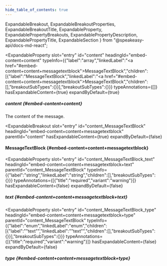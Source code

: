 ```yaml
---
hide_table_of_contents: true
---
```

  ExpandableBreakout,
  ExpandableBreakoutProperties,
  ExpandableBreakoutTitle,
  ExpandableProperty,
  ExpandablePropertyBreakouts,
  ExpandablePropertyDescription,
  ExpandablePropertyTitle,
  ExpandableSection
} from "@speakeasy-api/docs-md-react";

<ExpandableSection>

<ExpandableProperty
  slot="entry"
  id="content"
  headingId="embed-content+content"
  typeInfo={{"label":"array","linkedLabel":"<a href=\"#embed-content+content+messagetextblock\">MessageTextBlock</a>","children":[{"label":"MessageTextBlock","linkedLabel":"<a href=\"#embed-content+content+messagetextblock\">MessageTextBlock</a>","children":[],"breakoutSubTypes":{}}],"breakoutSubTypes":{}}}
  typeAnnotations={[]}
  hasExpandableContent={true}
  expandByDefault={true}
>

<ExpandablePropertyTitle slot="title">

##### content \{#embed-content+content\}

</ExpandablePropertyTitle>

<ExpandablePropertyDescription slot="description">

The content of the message.

</ExpandablePropertyDescription>

<ExpandablePropertyBreakouts slot="breakouts">

<ExpandableBreakout
  slot="entry"
  id="content_MessageTextBlock"
  headingId="embed-content+content+messagetextblock"
  parentId="content"
  hasExpandableContent={true}
  expandByDefault={false}
>

<ExpandableBreakoutTitle slot="title">

#### MessageTextBlock \{#embed-content+content+messagetextblock\}

</ExpandableBreakoutTitle>

<ExpandableBreakoutProperties slot="properties">

<ExpandableProperty
  slot="entry"
  id="content_MessageTextBlock_text"
  headingId="embed-content+content+messagetextblock+text"
  parentId="content_MessageTextBlock"
  typeInfo={{"label":"string","linkedLabel":"string","children":[],"breakoutSubTypes":{}}}
  typeAnnotations={[{"title":"required","variant":"warning"}]}
  hasExpandableContent={false}
  expandByDefault={false}
>

<ExpandablePropertyTitle slot="title">

##### text \{#embed-content+content+messagetextblock+text\}

</ExpandablePropertyTitle>

</ExpandableProperty>

<ExpandableProperty
  slot="entry"
  id="content_MessageTextBlock_type"
  headingId="embed-content+content+messagetextblock+type"
  parentId="content_MessageTextBlock"
  typeInfo={{"label":"enum","linkedLabel":"enum","children":[{"label":"\"text\"","linkedLabel":"\"text\"","children":[],"breakoutSubTypes":{}}],"breakoutSubTypes":{}}}
  typeAnnotations={[{"title":"required","variant":"warning"}]}
  hasExpandableContent={false}
  expandByDefault={false}
>

<ExpandablePropertyTitle slot="title">

##### type \{#embed-content+content+messagetextblock+type\}

</ExpandablePropertyTitle>

</ExpandableProperty>

</ExpandableBreakoutProperties>

</ExpandableBreakout>

</ExpandablePropertyBreakouts>

</ExpandableProperty>

</ExpandableSection>
